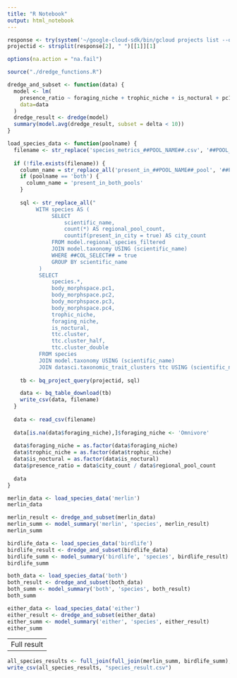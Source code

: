 ```yaml
---
title: "R Notebook"
output: html_notebook
---
```

```r
response <- try(system('~/google-cloud-sdk/bin/gcloud projects list --quiet', intern = T))
projectid <- strsplit(response[2], " ")[[1]][1]
```

```r
options(na.action = "na.fail") 
```

```r
source("./dredge_functions.R")
```

```r
dredge_and_subset <- function(data) {
  model <- lm(
    presence_ratio ~ foraging_niche + trophic_niche + is_noctural + pc1 + pc2 + pc3 + pc4,
    data=data
  )
  dredge_result <- dredge(model)
  summary(model.avg(dredge_result, subset = delta < 10))
}
```

```r
load_species_data <- function(poolname) {
  filename <- str_replace('species_metrics_##POOL_NAME##.csv', '##POOL_NAME##', poolname)
  
  if (!file.exists(filename)) {
    column_name = str_replace_all('present_in_##POOL_NAME##_pool', '##POOL_NAME##', poolname)
    if (poolname == 'both') {
      column_name = 'present_in_both_pools'
    }
    
    sql <- str_replace_all("
         WITH species AS (
              SELECT 
                  scientific_name,
                  count(*) AS regional_pool_count,
                  countif(present_in_city = true) AS city_count
              FROM model.regional_species_filtered
              JOIN model.taxonomy USING (scientific_name)
              WHERE ##COL_SELECT## = true
              GROUP BY scientific_name
          )
          SELECT 
              species.*,
              body_morphspace.pc1,
              body_morphspace.pc2,
              body_morphspace.pc3,
              body_morphspace.pc4,
              trophic_niche,
              foraging_niche,
              is_noctural,
              ttc.cluster,
              ttc.cluster_half,
              ttc.cluster_double
          FROM species
          JOIN model.taxonomy USING (scientific_name)
          JOIN datasci.taxonomic_trait_clusters ttc USING (scientific_name)", '##COL_SELECT##', column_name)
  
    tb <- bq_project_query(projectid, sql)

    data <- bq_table_download(tb)
    write_csv(data, filename)
  }
  
  data <- read_csv(filename)
  
  data[is.na(data$foraging_niche),]$foraging_niche <- 'Omnivore'
  
  data$foraging_niche = as.factor(data$foraging_niche)
  data$trophic_niche = as.factor(data$trophic_niche)
  data$is_noctural = as.factor(data$is_noctural)
  data$presence_ratio = data$city_count / data$regional_pool_count
  
  data
}
```


```r
merlin_data <- load_species_data('merlin')
merlin_data
```



```r
merlin_result <- dredge_and_subset(merlin_data)
merlin_summ <- model_summary('merlin', 'species', merlin_result)
merlin_summ
```

```r
birdlife_data <- load_species_data('birdlife')
birdlife_result <- dredge_and_subset(birdlife_data)
birdlife_summ <- model_summary('birdlife', 'species', birdlife_result)
birdlife_summ
```


```r
both_data <- load_species_data('both')
both_result <- dredge_and_subset(both_data)
both_summ <- model_summary('both', 'species', both_result)
both_summ
```


```r
either_data <- load_species_data('either')
either_result <- dredge_and_subset(either_data)
either_summ <- model_summary('either', 'species', either_result)
either_summ
```

----------------------
Full result
----------------------
```r
all_species_results <- full_join(full_join(merlin_summ, birdlife_summ), full_join(both_summ, either_summ))
write_csv(all_species_results, "species_result.csv")
```



